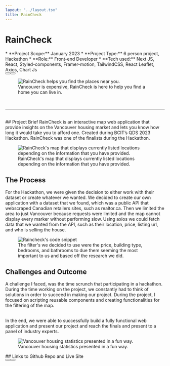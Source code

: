 ```yaml
---
layout: "../layout.tsx"
title: RainCheck
---
```


# RainCheck
<div class="flex flex-col gap-1">
<div class="grid grid-cols-1 md:grid-cols-2 gap-6 animate-fadeInDown">
<div >
* **Project Scope:** January 2023
* **Project Type:** 6 person project, Hackathon
* **Role:** Front-end Developer
* **Tech used:** Next JS, React, Styled-components, Framer-motion, TailwindCSS, React Leaflet, Axios, Chart Js
<div class="flex justify-evenly flex-col gap-5 md:flex-row md:gap-4">
   <Button text="Github Repo" url="https://github.com/null-name-qds/hackathon"/>
   <Button text="Live Site" url="https://qds-raincheck.vercel.app/welcome"/>
</div>
</div>
<figure class="mt-0">
<img src="/raincheck/RainCheck.png" class="w-full h-full" alt="RainCheck helps you find the places near you." loading="lazy"/>
  <figcaption>
    Vancouver is expensive, RainCheck is here to help you find a home you can live in.
  </figcaption>
</figure>
</div>
<br/>
<hr/>
<br/>
## Project Brief
RainCheck is an interactive map web application that provide insights on the Vancouver housing market and lets you know how long it would take you to afford one. Created during BCIT’s QDS 2023 Hackathon. RainCheck was one of the finalists during the Hackathon.
<div class="flex flex-col md:flex-row gap-2 animate-fadeInLeft">
<figure>
<img src="/raincheck/RainCheck1.png" alt="RainCheck's map that displays currently listed locations depending on the information that you have provided." loading="lazy"/>
  <figcaption>
    RainCheck's map that displays currently listed locations depending on the information that you have provided.
  </figcaption>
</figure>
</div>


## The Process
For the Hackathon, we were given the decision to either work with their dataset or create whatever we wanted. We decided to create our own application with a dataset that we found, which was a public API that webscraped Canadian retailers sites, such as realtor.ca. Then we limited the area to just Vancouver because requests were limited and the map cannot display every marker without performing slow. Using axios we could fetch data that we wanted from the API, such as their location, price, listing url, and who is selling the house. 
<div class="flex flex-col justify-center md:flex-row animate-fadeInRight">
<figure>
<img src="/raincheck/handler.png" alt="Raincheck's code snippet" loading="lazy"/>
  <figcaption>
    The filter's we decided to use were the price, building type, bedrooms, and bathrooms to due them seeming the most important to us and based off the research we did.
  </figcaption>
</figure>
</div>

## Challenges and Outcome
A challenge I faced, was the time scrunch that participating in a hackathon. During the time working on the project, we constantly had to think of solutions in order to succeed in making our project. During the project, I focused on scripting reusable components and creating functionalities for the filtering of the map.

<br/>
In the end, we were able to successfully build a fully functional web application and present our project and reach the finals and present to a panel of industry experts.
<div class="flex flex-col md:flex-row gap-2 animate-fadeInDown">
<figure>
<img src="/raincheck/statistics.png" alt="Vancouver housing statistics presented in a fun way." loading="lazy"/>
  <figcaption>
    Vancouver housing statistics presented in a fun way.
  </figcaption>
</figure>
</div>

<div class="flex flex-col items-center mt-2">
## Links to Github Repo and Live Site
<div class="flex justify-evenly w-full flex-col gap-5 md:flex-row md:gap-4 mt-2">
<Button text="Github Repo" url="https://github.com/null-name-qds/hackathon"/>
<Button text="Live Site" url="https://qds-raincheck.vercel.app/welcome"/>
</div>
</div>
</div>